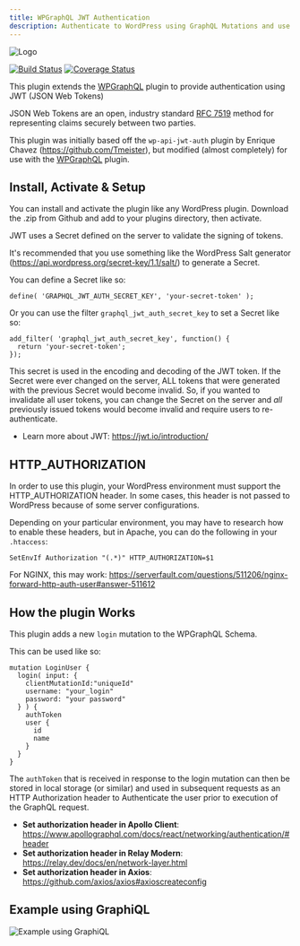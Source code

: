 ```yaml
---
title: WPGraphQL JWT Authentication
description: Authenticate to WordPress using GraphQL Mutations and use JWT tokens for subsequent requests
---
```


![Logo](https://www.wpgraphql.com/wp-content/uploads/2017/06/wpgraphql-logo-e1502819081849.png)

[![Build Status](https://travis-ci.org/wp-graphql/wp-graphql-jwt-authentication.svg?branch=master)](https://travis-ci.org/wp-graphql/wp-graphql-jwt-authentication)
[![Coverage Status](https://coveralls.io/repos/github/wp-graphql/wp-graphql-jwt-authentication/badge.svg?branch=master)](https://coveralls.io/github/wp-graphql/wp-graphql-jwt-authentication?branch=master)


This plugin extends the <a href="https://github.com/wp-graphql/wp-graphql" target="_blank">WPGraphQL</a> plugin to provide authentication using JWT (JSON Web Tokens)

JSON Web Tokens are an open, industry standard [RFC 7519](https://tools.ietf.org/html/rfc7519) method for representing claims securely between two parties.

This plugin was initially based off the `wp-api-jwt-auth` plugin by Enrique Chavez (https://github.com/Tmeister), but modified (almost completely) for use with the <a href="https://github.com/wp-graphql/wp-graphql" target="_blank">WPGraphQL</a> plugin.

## Install, Activate & Setup

You can install and activate the plugin like any WordPress plugin. Download the .zip from Github and add to your plugins directory, then activate. 

JWT uses a Secret defined on the server to validate the signing of tokens. 

It's recommended that you use something like the WordPress Salt generator (https://api.wordpress.org/secret-key/1.1/salt/) to generate a Secret.

You can define a Secret like so:
```
define( 'GRAPHQL_JWT_AUTH_SECRET_KEY', 'your-secret-token' );
```

Or you can use the filter `graphql_jwt_auth_secret_key` to set a Secret like so: 

```
add_filter( 'graphql_jwt_auth_secret_key', function() {
  return 'your-secret-token';
});
```

This secret is used in the encoding and decoding of the JWT token. If the Secret were ever changed on the server, ALL tokens that were generated with the previous Secret would become invalid. So, if you wanted to invalidate all user tokens, you can change the Secret on the server and _all_ previously issued tokens would become invalid and require users to re-authenticate.

- Learn more about JWT: https://jwt.io/introduction/

## HTTP_AUTHORIZATION

In order to use this plugin, your WordPress environment must support the HTTP_AUTHORIZATION header. In some cases, this header is not passed to WordPress because of some server configurations.

Depending on your particular environment, you may have to research how to enable these headers, but in Apache, you can do the following in your `.htaccess`:

```
SetEnvIf Authorization "(.*)" HTTP_AUTHORIZATION=$1
```

For NGINX, this may work: https://serverfault.com/questions/511206/nginx-forward-http-auth-user#answer-511612

## How the plugin Works

This plugin adds a new `login` mutation to the WPGraphQL Schema. 

This can be used like so: 

```
mutation LoginUser {
  login( input: {
    clientMutationId:"uniqueId"
    username: "your_login"
    password: "your password"
  } ) {
    authToken
    user {
      id
      name
    }
  }
}
```

The `authToken` that is received in response to the login mutation can then be stored in local storage (or similar) and 
used in subsequent requests as an HTTP Authorization header to Authenticate the user prior to execution of the 
GraphQL request. 

- **Set authorization header in Apollo Client**: https://www.apollographql.com/docs/react/networking/authentication/#header
- **Set authorization header in Relay Modern**: https://relay.dev/docs/en/network-layer.html
- **Set authorization header in Axios**: https://github.com/axios/axios#axioscreateconfig

## Example using GraphiQL
![Example using GraphiQL](https://github.com/wp-graphql/wp-graphql-jwt-authentication/blob/master/img/jwt-auth-example.gif?raw=true)

